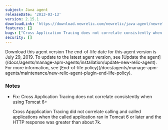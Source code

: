 ```yaml
---
subject: Java agent
releaseDate: '2013-03-13'
version: 2.15.1
downloadLink: 'https://download.newrelic.com/newrelic/java-agent/newrelic-agent/2.15.1/'
features: []
bugs: ["Cross Application Tracing does not correlate consistently when using Tomcat 6+"]
security: []
---
```

<ButtonGroup>
  <ButtonLink
    role="button"
    to="https://download.newrelic.com/newrelic/java-agent/newrelic-agent/2.15.1/"
    variant="primary"
  >
    Download this agent version
  </ButtonLink>
</ButtonGroup>

<Callout variant="important">
  The end-of-life date for this agent version is July 29, 2019. To update to the latest agent version, see [Update the agent](/docs/agents/manage-apm-agents/installation/update-new-relic-agent). For more information, see [End-of-life policy](/docs/agents/manage-apm-agents/maintenance/new-relic-agent-plugin-end-life-policy).
</Callout>

### Notes

* Fix: Cross Application Tracing does not correlate consistently when using Tomcat 6+

  Cross Appplication Tracing did not correlate calling and called applications when the called application ran in Tomcat 6 or later and the HTTP response was greater than about 7k.

